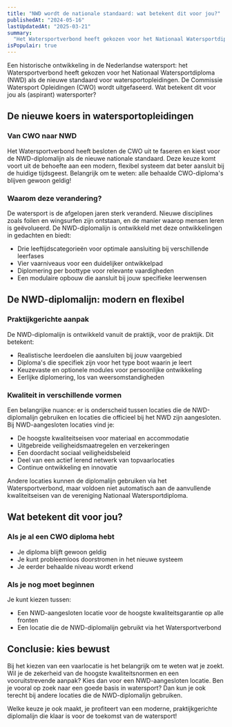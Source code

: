 ```yaml
---
title: "NWD wordt de nationale standaard: wat betekent dit voor jou?"
publishedAt: "2024-05-16"
lastUpdatedAt: "2025-03-21"
summary:
  "Het Watersportverbond heeft gekozen voor het Nationaal Watersportdiploma als nieuwe standaard voor watersportopleidingen in Nederland. Wat betekent dit voor jou als watersporter?"
isPopulair: true
---
```


Een historische ontwikkeling in de Nederlandse watersport: het Watersportverbond heeft gekozen voor het Nationaal Watersportdiploma (NWD) als de nieuwe standaard voor watersportopleidingen. De Commissie Watersport Opleidingen (CWO) wordt uitgefaseerd. Wat betekent dit voor jou als (aspirant) watersporter?

## De nieuwe koers in watersportopleidingen

### Van CWO naar NWD

Het Watersportverbond heeft besloten de CWO uit te faseren en kiest voor de NWD-diplomalijn als de nieuwe nationale standaard. Deze keuze komt voort uit de behoefte aan een modern, flexibel systeem dat beter aansluit bij de huidige tijdsgeest. Belangrijk om te weten: alle behaalde CWO-diploma's blijven gewoon geldig!

### Waarom deze verandering?

De watersport is de afgelopen jaren sterk veranderd. Nieuwe disciplines zoals foilen en wingsurfen zijn ontstaan, en de manier waarop mensen leren is geëvolueerd. De NWD-diplomalijn is ontwikkeld met deze ontwikkelingen in gedachten en biedt:
- Drie leeftijdscategorieën voor optimale aansluiting bij verschillende leerfases
- Vier vaarniveaus voor een duidelijker ontwikkelpad
- Diplomering per boottype voor relevante vaardigheden
- Een modulaire opbouw die aansluit bij jouw specifieke leerwensen

## De NWD-diplomalijn: modern en flexibel

### Praktijkgerichte aanpak

De NWD-diplomalijn is ontwikkeld vanuit de praktijk, voor de praktijk. Dit betekent:
- Realistische leerdoelen die aansluiten bij jouw vaargebied
- Diploma's die specifiek zijn voor het type boot waarin je leert
- Keuzevaste en optionele modules voor persoonlijke ontwikkeling
- Eerlijke diplomering, los van weersomstandigheden

### Kwaliteit in verschillende vormen

Een belangrijke nuance: er is onderscheid tussen locaties die de NWD-diplomalijn gebruiken en locaties die officieel bij het NWD zijn aangesloten.
Bij NWD-aangesloten locaties vind je:
- De hoogste kwaliteitseisen voor materiaal en accommodatie
- Uitgebreide veiligheidsmaatregelen en verzekeringen
- Een doordacht sociaal veiligheidsbeleid
- Deel van een actief lerend netwerk van topvaarlocaties
- Continue ontwikkeling en innovatie

Andere locaties kunnen de diplomalijn gebruiken via het Watersportverbond, maar voldoen niet automatisch aan de aanvullende kwaliteitseisen van de vereniging Nationaal Watersportdiploma.

## Wat betekent dit voor jou?

### Als je al een CWO diploma hebt

- Je diploma blijft gewoon geldig
- Je kunt probleemloos doorstromen in het nieuwe systeem
- Je eerder behaalde niveau wordt erkend

### Als je nog moet beginnen

Je kunt kiezen tussen:
- Een NWD-aangesloten locatie voor de hoogste kwaliteitsgarantie op alle fronten
- Een locatie die de NWD-diplomalijn gebruikt via het Watersportverbond

## Conclusie: kies bewust

Bij het kiezen van een vaarlocatie is het belangrijk om te weten wat je zoekt. Wil je de zekerheid van de hoogste kwaliteitsnormen en een vooruitstrevende aanpak? Kies dan voor een NWD-aangesloten locatie. Ben je vooral op zoek naar een goede basis in watersport? Dan kun je ook terecht bij andere locaties die de NWD-diplomalijn gebruiken.

Welke keuze je ook maakt, je profiteert van een moderne, praktijkgerichte diplomalijn die klaar is voor de toekomst van de watersport!
